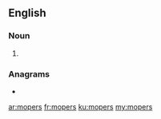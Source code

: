 ==English==

===Noun===
{{head|en|noun plural form}}

# {{plural of|moper|lang=en}}

===Anagrams===
* {{l|en|EPROMs}}

[[ar:mopers]]
[[fr:mopers]]
[[ku:mopers]]
[[my:mopers]]